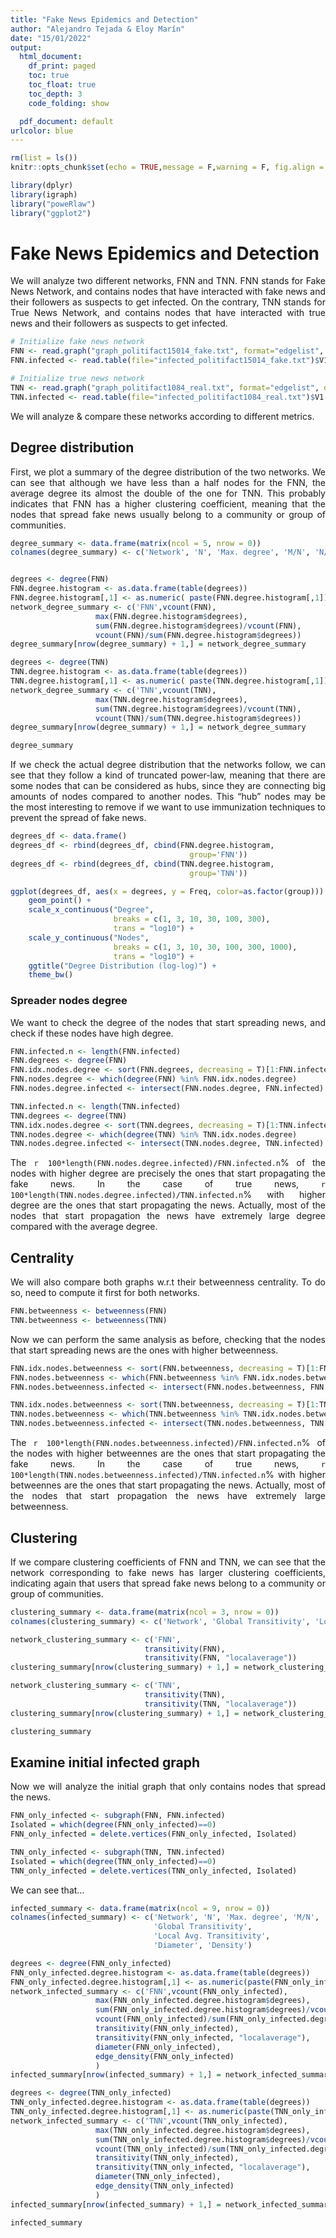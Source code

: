 ```yaml
---
title: "Fake News Epidemics and Detection"
author: "Alejandro Tejada & Eloy Marín"
date: "15/01/2022"
output:
  html_document:
    df_print: paged
    toc: true
    toc_float: true
    toc_depth: 3
    code_folding: show

  pdf_document: default
urlcolor: blue
---
```


<style>
body {
text-align: justify}
</style>

```r
rm(list = ls())
knitr::opts_chunk$set(echo = TRUE,message = F,warning = F, fig.align = "center")
```

```r
library(dplyr)
library(igraph)
library("poweRlaw")
library("ggplot2")
```

# **Fake News Epidemics and Detection**

We will analyze two different networks, FNN and TNN. FNN stands for
Fake News Network, and contains nodes that have interacted with fake news and 
their followers as suspects to get infected. On the contrary, TNN stands for
True News Network, and contains nodes that have interacted with true news and 
their followers as suspects to get infected.

```r
# Initialize fake news network
FNN <- read.graph("graph_politifact15014_fake.txt", format="edgelist", directed=FALSE)
FNN.infected <- read.table(file="infected_politifact15014_fake.txt")$V1 + 1

# Initialize true news network
TNN <- read.graph("graph_politifact1084_real.txt", format="edgelist", directed=FALSE)
TNN.infected <- read.table(file="infected_politifact1084_real.txt")$V1 + 1

```


We will analyze & compare these networks according to different metrics.


## Degree distribution

First, we plot a summary of the degree distribution of the two networks. We can 
see that although we have less than a half nodes for the FNN, the average degree its 
almost the double of the one for TNN. This probably indicates that FNN has a higher 
clustering coefficient, meaning that the nodes that spread fake news usually belong 
to a community or group of communities.


```r
degree_summary <- data.frame(matrix(ncol = 5, nrow = 0))
colnames(degree_summary) <- c('Network', 'N', 'Max. degree', 'M/N', 'N/M')


degrees <- degree(FNN)
FNN.degree.histogram <- as.data.frame(table(degrees))
FNN.degree.histogram[,1] <- as.numeric( paste(FNN.degree.histogram[,1]))
network_degree_summary <- c('FNN',vcount(FNN),
                   max(FNN.degree.histogram$degrees),
                   sum(FNN.degree.histogram$degrees)/vcount(FNN),
                   vcount(FNN)/sum(FNN.degree.histogram$degrees))
degree_summary[nrow(degree_summary) + 1,] = network_degree_summary

degrees <- degree(TNN)
TNN.degree.histogram <- as.data.frame(table(degrees))
TNN.degree.histogram[,1] <- as.numeric( paste(TNN.degree.histogram[,1]))
network_degree_summary <- c('TNN',vcount(TNN),
                   max(TNN.degree.histogram$degrees),
                   sum(TNN.degree.histogram$degrees)/vcount(TNN),
                   vcount(TNN)/sum(TNN.degree.histogram$degrees))
degree_summary[nrow(degree_summary) + 1,] = network_degree_summary

degree_summary
```


If we check the actual degree distribution that the networks follow, we can see that
they follow a kind of truncated power-law, meaning that there are some nodes that 
can be considered as hubs, since they are connecting big amounts of nodes compared to another nodes.
This "hub" nodes may be the most interesting to remove if we want to use immunization techniques to prevent the spread of fake news.
```r
degrees_df <- data.frame()
degrees_df <- rbind(degrees_df, cbind(FNN.degree.histogram,
                                        group='FNN'))
degrees_df <- rbind(degrees_df, cbind(TNN.degree.histogram,
                                        group='TNN'))

ggplot(degrees_df, aes(x = degrees, y = Freq, color=as.factor(group))) +
    geom_point() +
    scale_x_continuous("Degree",
                       breaks = c(1, 3, 10, 30, 100, 300),
                       trans = "log10") +
    scale_y_continuous("Nodes",
                       breaks = c(1, 3, 10, 30, 100, 300, 1000),
                       trans = "log10") +
    ggtitle("Degree Distribution (log-log)") +
    theme_bw()
```


### Spreader nodes degree

We want to check the degree of the nodes that start spreading news, and check if
these nodes have high degree.
```r
FNN.infected.n <- length(FNN.infected)
FNN.degrees <- degree(FNN)
FNN.idx.nodes.degree <- sort(FNN.degrees, decreasing = T)[1:FNN.infected.n]
FNN.nodes.degree <- which(degree(FNN) %in% FNN.idx.nodes.degree)
FNN.nodes.degree.infected <- intersect(FNN.nodes.degree, FNN.infected)

TNN.infected.n <- length(TNN.infected)
TNN.degrees <- degree(TNN)
TNN.idx.nodes.degree <- sort(TNN.degrees, decreasing = T)[1:TNN.infected.n]
TNN.nodes.degree <- which(degree(TNN) %in% TNN.idx.nodes.degree)
TNN.nodes.degree.infected <- intersect(TNN.nodes.degree, TNN.infected)
```
The `r 100*length(FNN.nodes.degree.infected)/FNN.infected.n`% of the nodes with higher degree are precisely the ones that start propagating the fake news. In the case of true news, `r 100*length(TNN.nodes.degree.infected)/TNN.infected.n`%
with higher degree are the ones that start propagating the news. Actually, most of the nodes that start propagation the news have extremely large degree compared with the average degree.


## Centrality
We will also compare both graphs w.r.t their betweenness centrality. To do so,
need to compute it first for both networks.

```r
FNN.betweenness <- betweenness(FNN)
TNN.betweenness <- betweenness(TNN)
```

Now we can perform the same analysis as before, checking that the nodes that
start spreading news are the ones with higher betweenness. 
```r
FNN.idx.nodes.betweenness <- sort(FNN.betweenness, decreasing = T)[1:FNN.infected.n]
FNN.nodes.betweenness <- which(FNN.betweenness %in% FNN.idx.nodes.betweenness)
FNN.nodes.betweenness.infected <- intersect(FNN.nodes.betweenness, FNN.infected)

TNN.idx.nodes.betweenness <- sort(TNN.betweenness, decreasing = T)[1:TNN.infected.n]
TNN.nodes.betweenness <- which(TNN.betweenness %in% TNN.idx.nodes.betweenness)
TNN.nodes.betweenness.infected <- intersect(TNN.nodes.betweenness, TNN.infected)
```
The `r 100*length(FNN.nodes.betweenness.infected)/FNN.infected.n`% of the nodes with higher betweennes are the ones that start propagating the fake news. In the case of true news, `r 100*length(TNN.nodes.betweenness.infected)/TNN.infected.n`%
with higher betweennes are the ones that start propagating the news. Actually, most of the nodes that start propagation the news have extremely large betweenness.



## Clustering

If we compare clustering coefficients of FNN and TNN, we can see that the network corresponding to fake news has larger clustering coefficients, indicating again that users that spread fake news belong to a community or group of communities.
```r
clustering_summary <- data.frame(matrix(ncol = 3, nrow = 0))
colnames(clustering_summary) <- c('Network', 'Global Transitivity', 'Local Avg. Transitivity')

network_clustering_summary <- c('FNN',
                              transitivity(FNN),
                              transitivity(FNN, "localaverage"))
clustering_summary[nrow(clustering_summary) + 1,] = network_clustering_summary

network_clustering_summary <- c('TNN',
                              transitivity(TNN),
                              transitivity(TNN, "localaverage"))
clustering_summary[nrow(clustering_summary) + 1,] = network_clustering_summary

clustering_summary
```


## Examine initial infected graph

Now we will analyze the initial graph that only contains nodes that spread the 
news.
```r
FNN_only_infected <- subgraph(FNN, FNN.infected)
Isolated = which(degree(FNN_only_infected)==0)
FNN_only_infected = delete.vertices(FNN_only_infected, Isolated)

TNN_only_infected <- subgraph(TNN, TNN.infected)
Isolated = which(degree(TNN_only_infected)==0)
TNN_only_infected = delete.vertices(TNN_only_infected, Isolated)
```

We can see that...
```r
infected_summary <- data.frame(matrix(ncol = 9, nrow = 0))
colnames(infected_summary) <- c('Network', 'N', 'Max. degree', 'M/N', 'N/M',
                                'Global Transitivity', 
                                'Local Avg. Transitivity', 
                                'Diameter', 'Density')

degrees <- degree(FNN_only_infected)
FNN_only_infected.degree.histogram <- as.data.frame(table(degrees))
FNN_only_infected.degree.histogram[,1] <- as.numeric(paste(FNN_only_infected.degree.histogram[,1]))
network_infected_summary <- c('FNN',vcount(FNN_only_infected),
                   max(FNN_only_infected.degree.histogram$degrees),
                   sum(FNN_only_infected.degree.histogram$degrees)/vcount(FNN_only_infected),
                   vcount(FNN_only_infected)/sum(FNN_only_infected.degree.histogram$degrees),
                   transitivity(FNN_only_infected),
                   transitivity(FNN_only_infected, "localaverage"),
                   diameter(FNN_only_infected),
                   edge_density(FNN_only_infected)
                   )
infected_summary[nrow(infected_summary) + 1,] = network_infected_summary

degrees <- degree(TNN_only_infected)
TNN_only_infected.degree.histogram <- as.data.frame(table(degrees))
TNN_only_infected.degree.histogram[,1] <- as.numeric(paste(TNN_only_infected.degree.histogram[,1]))
network_infected_summary <- c('TNN',vcount(TNN_only_infected),
                   max(TNN_only_infected.degree.histogram$degrees),
                   sum(TNN_only_infected.degree.histogram$degrees)/vcount(TNN_only_infected),
                   vcount(TNN_only_infected)/sum(TNN_only_infected.degree.histogram$degrees),
                   transitivity(TNN_only_infected),
                   transitivity(TNN_only_infected, "localaverage"),
                   diameter(TNN_only_infected),
                   edge_density(TNN_only_infected)
                   )
infected_summary[nrow(infected_summary) + 1,] = network_infected_summary

infected_summary
```

